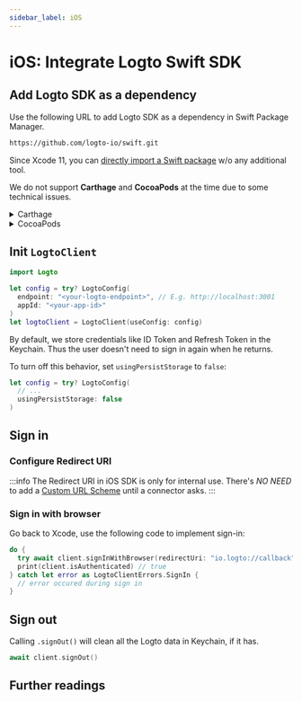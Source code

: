 ```yaml
---
sidebar_label: iOS
---
```



# iOS: Integrate Logto Swift SDK

<AppNote type="Native App" />

## Add Logto SDK as a dependency

Use the following URL to add Logto SDK as a dependency in Swift Package Manager.

```bash
https://github.com/logto-io/swift.git
```

Since Xcode 11, you can [directly import a Swift package](https://developer.apple.com/documentation/swift_packages/adding_package_dependencies_to_your_app) w/o any additional tool.

We do not support **Carthage** and **CocoaPods** at the time due to some technical issues.

<details>
  <summary>Carthage</summary>

Carthage [needs a `xcodeproj` file to build](https://github.com/Carthage/Carthage/issues/1226#issuecomment-290931385), but `swift package generate-xcodeproj` will report a failure since we are using binary targets
for native social plugins. We will try to find a workaround later.

</details>

<details>
  <summary>CocoaPods</summary>

CocoaPods [does not support local dependency](https://github.com/CocoaPods/CocoaPods/issues/3276) and monorepo, thus it's hard to create a `.podspec` for this repo.

</details>

## Init `LogtoClient`

```swift
import Logto

let config = try? LogtoConfig(
  endpoint: "<your-logto-endpoint>", // E.g. http://localhost:3001
  appId: "<your-app-id>"
)
let logtoClient = LogtoClient(useConfig: config)
```

By default, we store credentials like ID Token and Refresh Token in the Keychain. Thus the user doesn't need to sign in again when he returns.

To turn off this behavior, set `usingPersistStorage` to `false`:

```swift
let config = try? LogtoConfig(
  // ...
  usingPersistStorage: false
)
```

## Sign in

### Configure Redirect URI

<ConfigureRedirectUri figureSrc={redirectUriFigure} redirectUri="io.logto://callback" />

:::info
The Redirect URI in iOS SDK is only for internal use. There's _NO NEED_ to add a [Custom URL Scheme](https://developer.apple.com/documentation/xcode/defining-a-custom-url-scheme-for-your-app) until a connector asks.
:::

### Sign in with browser

<SignInNote calling=".signInWithBrowser(redirectUri:)" />

Go back to Xcode, use the following code to implement sign-in:

```swift
do {
  try await client.signInWithBrowser(redirectUri: "io.logto://callback")
  print(client.isAuthenticated) // true
} catch let error as LogtoClientErrors.SignIn {
  // error occured during sign in
}
```

## Sign out

Calling `.signOut()` will clean all the Logto data in Keychain, if it has.

```swift
await client.signOut()
```

## Further readings

<FurtherReadings />
